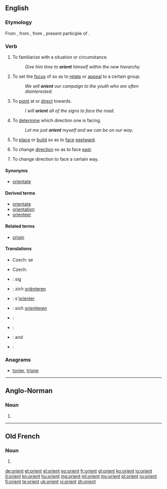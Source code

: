 {{also|Orient}}
==English==

===Etymology===
From {{etyl|enm}} {{term|orient|lang=enm}}, from {{etyl|fro}} {{term|orient|lang=fro}}, from {{etyl|la}} {{term|oriens||rising; as a noun, the quarter where the sun rises, the east, day}}, present participle of {{term|oriri||to rise}}.

===Verb===
{{en-verb}}

# {{transitive}} To familiarize with a situation or circumstance.
#: ''Give him time to '''orient''' himself within the new hierarchy.''
# {{transitive}} To set the [[focus]] of so as to [[relate]] or [[appeal]] to a certain group.
#: ''We will '''orient''' our campaign to the youth who are often disinterested.''
# {{transitive}} To [[point]] at or [[direct]] towards.
#: ''I will '''orient''' all of the signs to face the road.''
# {{transitive}} To [[determine]] which direction one is facing.
#: ''Let me just '''orient''' myself and we can be on our way.''
# {{transitive}} To [[place]] or [[build]] so as to [[face]] [[eastward]].
# {{intransitive}} To change [[direction]] so as to face [[east]].
# {{by extension}} To change direction to face a certain way.

====Synonyms====
* [[orientate]] {{qualifier|UK}}

====Derived terms====
{{der-top|}}
* [[orientate]] {{qualifier|UK}}
* [[orientation]]
* [[orienteer]]
{{der-bottom}}

====Related terms====
{{rel-top|}}
* [[origin]]
{{rel-bottom}}

====Translations====
{{trans-top|to familiarize with a situation or circumstance}}
* Czech: {{t-|cs|orientovat}} se
{{trans-mid}}
{{trans-bottom}}

{{trans-top|to set the focus of so as to relate or appeal to a certain group}}
* Czech: {{t-|cs|orientovat}}
{{trans-mid}}
{{trans-bottom}}

{{checktrans-top}}
* {{ttbc|da}}: {{t-|da|orientere}} sig
* {{ttbc|nl}}: zich [[oriënteren]]
* {{ttbc|fr}}: s'[[orienter]]
{{trans-mid}}
* {{ttbc|de}}: sich [[orientieren]]
* {{ttbc|it}}: {{t-|it|orientarsi}}
* {{ttbc|pt}}: {{t+|pt|orientar}}
* {{ttbc|ru}}: {{t+|ru|ориентироваться|sc=Cyrl|tr=orijentírovat'sja}} {{impf}} and {{pf.}}
* {{ttbc|es}}: {{t-|es|orientar}}
{{trans-bottom}}

===Anagrams===
* [[tonier#English|tonier]], [[trione#English|trione]]

----

==Anglo-Norman==

===Noun===
{{xno-noun|m|-|orienz}}

# {{alternative form of|oriant|lang=xno}}

----

==Old French==

===Noun===
{{fro-noun|m|-|orienz}}

# {{alternative form of|oriant|lang=fro}}

[[de:orient]]
[[et:orient]]
[[el:orient]]
[[eo:orient]]
[[fr:orient]]
[[gl:orient]]
[[ko:orient]]
[[io:orient]]
[[it:orient]]
[[kn:orient]]
[[hu:orient]]
[[mg:orient]]
[[ml:orient]]
[[my:orient]]
[[pl:orient]]
[[ru:orient]]
[[fi:orient]]
[[te:orient]]
[[uk:orient]]
[[vi:orient]]
[[zh:orient]]
